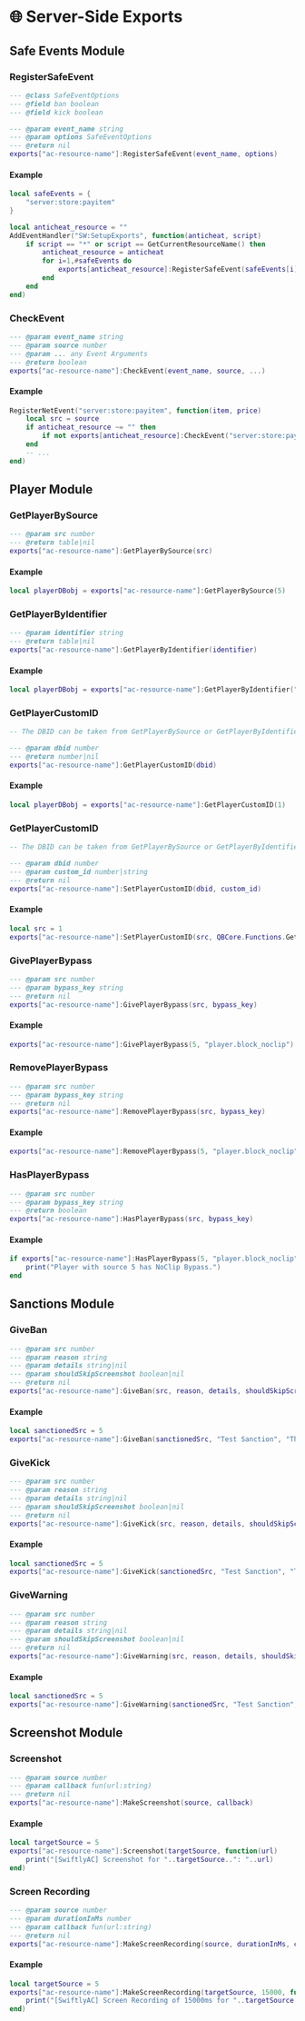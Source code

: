 # 🌐 Server-Side Exports

## Safe Events Module

### RegisterSafeEvent

```lua
--- @class SafeEventOptions
--- @field ban boolean
--- @field kick boolean

--- @param event_name string
--- @param options SafeEventOptions
--- @return nil
exports["ac-resource-name"]:RegisterSafeEvent(event_name, options)
```

#### Example

```lua
local safeEvents = {
    "server:store:payitem"
}

local anticheat_resource = ""
AddEventHandler("SW:SetupExports", function(anticheat, script)
    if script == "*" or script == GetCurrentResourceName() then
        anticheat_resource = anticheat
        for i=1,#safeEvents do
            exports[anticheat_resource]:RegisterSafeEvent(safeEvents[i], { ban = true, kick = false })
        end
    end
end)
```

### CheckEvent

```lua
--- @param event_name string
--- @param source number
--- @param ... any Event Arguments
--- @return boolean
exports["ac-resource-name"]:CheckEvent(event_name, source, ...)
```

#### Example

```lua
RegisterNetEvent("server:store:payitem", function(item, price)
    local src = source
    if anticheat_resource ~= "" then
        if not exports[anticheat_resource]:CheckEvent("server:store:payitem", src, item, price) then return end
    end
    -- ...
end)
```

## Player Module

### GetPlayerBySource

```lua
--- @param src number
--- @return table|nil
exports["ac-resource-name"]:GetPlayerBySource(src)
```

#### Example

```lua
local playerDBobj = exports["ac-resource-name"]:GetPlayerBySource(5)
```

### GetPlayerByIdentifier

```lua
--- @param identifier string
--- @return table|nil
exports["ac-resource-name"]:GetPlayerByIdentifier(identifier)
```

#### Example

```lua
local playerDBobj = exports["ac-resource-name"]:GetPlayerByIdentifier("discord:9999999999999")
```

### GetPlayerCustomID

```lua
-- The DBID can be taken from GetPlayerBySource or GetPlayerByIdentifier

--- @param dbid number
--- @return number|nil
exports["ac-resource-name"]:GetPlayerCustomID(dbid)
```

#### Example

```lua
local playerDBobj = exports["ac-resource-name"]:GetPlayerCustomID(1)
```

### GetPlayerCustomID

```lua
-- The DBID can be taken from GetPlayerBySource or GetPlayerByIdentifier

--- @param dbid number
--- @param custom_id number|string
--- @return nil
exports["ac-resource-name"]:SetPlayerCustomID(dbid, custom_id)
```

#### Example

```lua
local src = 1
exports["ac-resource-name"]:SetPlayerCustomID(src, QBCore.Functions.GetPlayer(src).citizenid)
```

### GivePlayerBypass

```lua
--- @param src number
--- @param bypass_key string
--- @return nil
exports["ac-resource-name"]:GivePlayerBypass(src, bypass_key)
```

#### Example

```lua
exports["ac-resource-name"]:GivePlayerBypass(5, "player.block_noclip")
```

### RemovePlayerBypass

```lua
--- @param src number
--- @param bypass_key string
--- @return nil
exports["ac-resource-name"]:RemovePlayerBypass(src, bypass_key)
```

#### Example

```lua
exports["ac-resource-name"]:RemovePlayerBypass(5, "player.block_noclip")
```

### HasPlayerBypass

```lua
--- @param src number
--- @param bypass_key string
--- @return boolean
exports["ac-resource-name"]:HasPlayerBypass(src, bypass_key)
```

#### Example

```lua
if exports["ac-resource-name"]:HasPlayerBypass(5, "player.block_noclip") then
    print("Player with source 5 has NoClip Bypass.")
end
```

## Sanctions Module

### GiveBan

```lua
--- @param src number
--- @param reason string
--- @param details string|nil
--- @param shouldSkipScreenshot boolean|nil
--- @return nil
exports["ac-resource-name"]:GiveBan(src, reason, details, shouldSkipScreenshot)
```

#### Example

```lua
local sanctionedSrc = 5
exports["ac-resource-name"]:GiveBan(sanctionedSrc, "Test Sanction", "This is a test sanction", false)
```

### GiveKick

```lua
--- @param src number
--- @param reason string
--- @param details string|nil
--- @param shouldSkipScreenshot boolean|nil
--- @return nil
exports["ac-resource-name"]:GiveKick(src, reason, details, shouldSkipScreenshot)
```

#### Example

```lua
local sanctionedSrc = 5
exports["ac-resource-name"]:GiveKick(sanctionedSrc, "Test Sanction", "This is a test sanction", false)
```

### GiveWarning

```lua
--- @param src number
--- @param reason string
--- @param details string|nil
--- @param shouldSkipScreenshot boolean|nil
--- @return nil
exports["ac-resource-name"]:GiveWarning(src, reason, details, shouldSkipScreenshot)
```

#### Example

```lua
local sanctionedSrc = 5
exports["ac-resource-name"]:GiveWarning(sanctionedSrc, "Test Sanction", "This is a test sanction", false)
```

## Screenshot Module

### Screenshot

```lua
--- @param source number
--- @param callback fun(url:string)
--- @return nil
exports["ac-resource-name"]:MakeScreenshot(source, callback)
```

#### Example

```lua
local targetSource = 5
exports["ac-resource-name"]:Screenshot(targetSource, function(url)
    print("[SwiftlyAC] Screenshot for "..targetSource..": "..url)
end)
```

### Screen Recording

```lua
--- @param source number
--- @param durationInMs number
--- @param callback fun(url:string)
--- @return nil
exports["ac-resource-name"]:MakeScreenRecording(source, durationInMs, callback)
```

#### Example

```lua
local targetSource = 5
exports["ac-resource-name"]:MakeScreenRecording(targetSource, 15000, function(url)
    print("[SwiftlyAC] Screen Recording of 15000ms for "..targetSource..": "..url)
end)
```